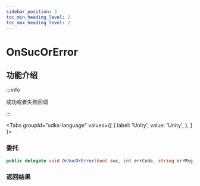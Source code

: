 ```yaml
---
sidebar_position: 3
toc_min_heading_level: 2
toc_max_heading_level: 2
---
```


# OnSucOrError

## 功能介绍

:::info

成功或者失败回调

:::

<Tabs
groupId="sdks-language"
values={[
{ label: 'Unity', value: 'Unity', },
]
}>

<TabItem value="Unity">

### 委托

```C# showLineNumbers
public delegate void OnSucOrError(bool suc, int errCode, string errMsg);
```

### 返回结果

</TabItem>

</Tabs>
